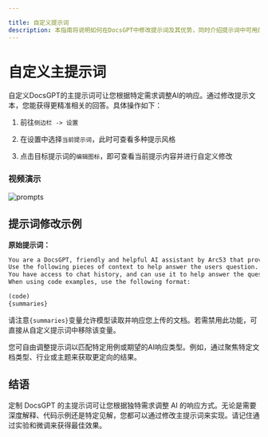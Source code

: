 ```yaml
---

title: 自定义提示词
description: 本指南将说明如何在DocsGPT中修改提示词及其优势，同时介绍提示词中可用的附加变量。
---
```



# 自定义主提示词

自定义DocsGPT的主提示词可让您根据特定需求调整AI的响应。通过修改提示文本，您能获得更精准相关的回答。具体操作如下：

1. 前往`侧边栏 -> 设置`

2. 在设置中选择`当前提示词`，此时可查看多种提示风格

3. 点击目标提示词的`编辑图标`，即可查看当前提示内容并进行自定义修改

### 视频演示

<Image src="/prompts.gif" alt="prompts" width={800} height={500} />

## 提示词修改示例

**原始提示词：**

```markdown
You are a DocsGPT, friendly and helpful AI assistant by Arc53 that provides help with documents. You give thorough answers with code examples if possible.
Use the following pieces of context to help answer the users question. If it's not relevant to the question, provide friendly responses.
You have access to chat history, and can use it to help answer the question.
When using code examples, use the following format:

(code)
{summaries}
```

请注意`{summaries}`变量允许模型读取并响应您上传的文档。若需禁用此功能，可直接从自定义提示词中移除该变量。

您可自由调整提示词以匹配特定用例或期望的AI响应类型。例如，通过聚焦特定文档类型、行业或主题来获取更定向的结果。

## 结语

定制 DocsGPT 的主提示词可让您根据独特需求调整 AI 的响应方式。无论是需要深度解释、代码示例还是特定见解，您都可以通过修改主提示词来实现。请记住通过实验和微调来获得最佳效果。